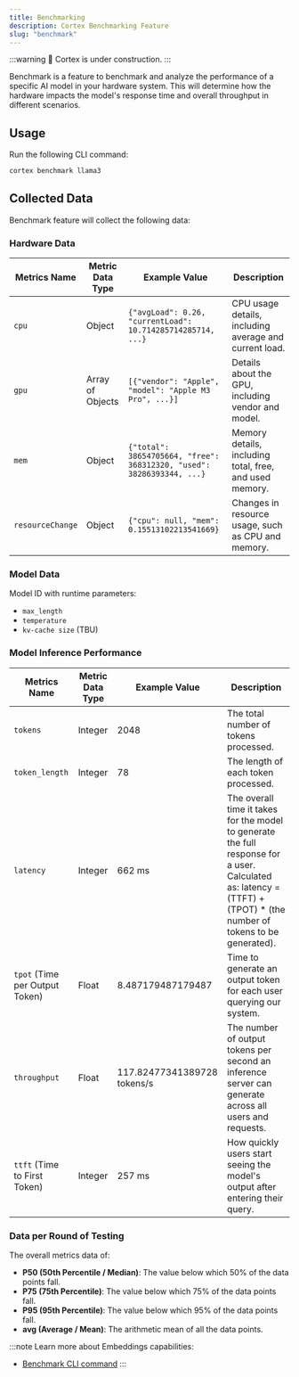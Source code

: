 ```yaml
---
title: Benchmarking
description: Cortex Benchmarking Feature
slug: "benchmark"
---
```



:::warning
🚧 Cortex is under construction.
:::

Benchmark is a feature to benchmark and analyze the performance of a specific AI model in your hardware system. This will determine how the hardware impacts the model's response time and overall throughput in different scenarios.

## Usage
Run the following CLI command:
```bash
cortex benchmark llama3
```
## Collected Data
Benchmark feature will collect the following data:
### Hardware Data
| Metrics Name        | Metric Data Type    | Example Value                                        | Description                                      |
|---------------------|---------------------|------------------------------------------------------|--------------------------------------------------|
| `cpu`                 | Object              | `{"avgLoad": 0.26, "currentLoad": 10.714285714285714, ...}` | CPU usage details, including average and current load. |
| `gpu`                 | Array of Objects    | `[{"vendor": "Apple", "model": "Apple M3 Pro", ...}]`  | Details about the GPU, including vendor and model. |
| `mem`                 | Object              | `{"total": 38654705664, "free": 368312320, "used": 38286393344, ...}` | Memory details, including total, free, and used memory. |
| `resourceChange`      | Object              | `{"cpu": null, "mem": 0.15513102213541669}`            | Changes in resource usage, such as CPU and memory. |

### Model Data
Model ID with runtime parameters:
- `max_length`
- `temperature`
- `kv-cache size` (TBU)
### Model Inference Performance

| Metrics Name                     | Metric Data Type    | Example Value                                        | Description                                                                                                                                                         |
|----------------------------------|---------------------|------------------------------------------------------|---------------------------------------------------------------------------------------------------------------------------------------------------------------------|
| `tokens`                           | Integer             | 2048                                                 | The total number of tokens processed.                                                                                                                                |
| `token_length`                     | Integer             | 78                                                   | The length of each token processed.                                                                                                                                  |
| `latency`                          | Integer             | 662 ms                                               | The overall time it takes for the model to generate the full response for a user. Calculated as: latency = (TTFT) + (TPOT) * (the number of tokens to be generated). |
| `tpot` (Time per Output Token)     | Float               | 8.487179487179487                                    | Time to generate an output token for each user querying our system.                                                                                                  |
| `throughput `                      | Float               | 117.82477341389728 tokens/s                          | The number of output tokens per second an inference server can generate across all users and requests.                                                               |
| `ttft` (Time to First Token)       | Integer             | 257 ms                                               | How quickly users start seeing the model's output after entering their query.                                                                                       |

### Data per Round of Testing

The overall metrics data of:
- **P50 (50th Percentile / Median)**: The value below which 50% of the data points fall.
- **P75 (75th Percentile)**: The value below which 75% of the data points fall.
- **P95 (95th Percentile)**: The value below which 95% of the data points fall.
- **avg (Average / Mean)**: The arithmetic mean of all the data points.

:::note
Learn more about Embeddings capabilities:
- [Benchmark CLI command](/docs/cli/benchmark)
:::
